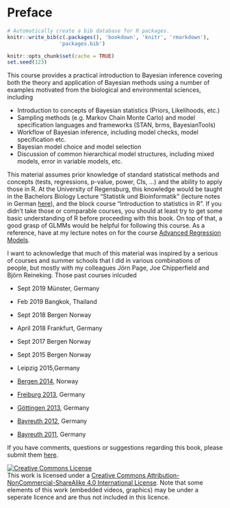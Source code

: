 # Preface {.unnumbered}

```r
# Automatically create a bib database for R packages.
knitr::write_bib(c(.packages(), 'bookdown', 'knitr', 'rmarkdown'),
                 'packages.bib')

knitr::opts_chunk$set(cache = TRUE)
set.seed(123)
```

This course provides a practical introduction to Bayesian inference covering both the theory and application of Bayesian methods using a number of examples motivated from the biological and environmental sciences, including

-   Introduction to concepts of Bayesian statistics (Priors, Likelihoods, etc.)
-   Sampling methods (e.g. Markov Chain Monte Carlo) and model specification languages and frameworks (STAN, brms, BayesianTools)
-   Workflow of Bayesian inference, including model checks, model specification etc.
-   Bayesian model choice and model selection
-   Discussion of common hierarchical model structures, including mixed models, error in variable models, etc.

This material assumes prior knowledge of standard statistical methods and concepts (tests, regressions, p-value, power, CIs, ...) and the ability to apply those in R. At the University of Regensburg, this knowledge would be taught in the Bachelors Biology Lecture "Statistik und Bioinformatik" (lecture notes in German [here](https://www.dropbox.com/s/nefr3bteve5lym7/GrundlagenDerStatistik.pdf?dl=0)), and the block course "Introduction to statistics in R". If you didn't take those or comparable courses, you should at least try to get some basic understanding of R before proceeding with this book. On top of that, a good grasp of GLMMs would be helpful for following this course. As a reference, have at my lecture notes on for the course [Advanced Regression Models](https://theoreticalecology.github.io/AdvancedRegressionModels/).

I want to acknowledge that much of this material was inspired by a serious of courses and summer schools that I did in various combinations of people, but mostly with my colleagues Jörn Page, Joe Chipperfield and Björn Reineking. Those past courses inlcuded

-   Sept 2019 Münster, Germany

-   Feb 2019 Bangkok, Thailand

-   Sept 2018 Bergen Norway

-   April 2018 Frankfurt, Germany

-   Sept 2017 Bergen Norway

-   Sept 2015 Bergen Norway

-   Leipzig 2015,Germany

-   [Bergen 2014](https://theoreticalecology.wordpress.com/2014/09/24/back-from-bayes-iv/), Norway

-   [Freiburg 2013](https://theoreticalecology.wordpress.com/2013/08/06/back-from-bayes-again/), Germany

-   [Göttingen 2013](http://theoreticalecology.wordpress.com/2013/03/24/back-from-bayes/), Germany

-   [Bayreuth 2012](http://theoreticalecology.wordpress.com/2011/06/18/summer-school-in-bayreuth-2nd-5th-of-august-2011-an-introduction-to-bayesian-modeling-for-ecologists/), Germany

-   [Bayreuth 2011](http://theoreticalecology.wordpress.com/2012/07/17/summer-school-in-bayreuth-17th-21th-of-september-2012-an-introduction-to-bayesian-modeling-for-ecologists/), Germany

If you have comments, questions or suggestions regarding this book, please submit them [here](https://github.com/TheoreticalEcology/AdvancedRegressionModels/issues).

```{=html}
<a rel="license" href="http://creativecommons.org/licenses/by-nc-sa/4.0/"><img alt="Creative Commons License" style="border-width:0" src="https://i.creativecommons.org/l/by-nc-sa/4.0/88x31.png" /></a><br />This work is licensed under a <a rel="license" href="http://creativecommons.org/licenses/by-nc-sa/4.0/">Creative Commons Attribution-NonCommercial-ShareAlike 4.0 International License</a>. Note that some elements of this work (embedded videos, graphics) may be under a seperate licence and are thus not included in this licence. 
```
